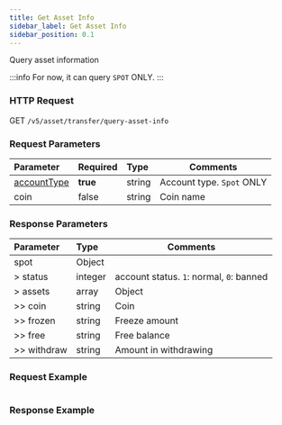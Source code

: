 ```yaml
---
title: Get Asset Info
sidebar_label: Get Asset Info
sidebar_position: 0.1
---
```


Query asset information

:::info
For now, it can query `SPOT` ONLY.
:::

### HTTP Request
GET `/v5/asset/transfer/query-asset-info`

### Request Parameters
| Parameter | Required | Type | Comments|
|:----- |:-------|:-----|------ |
|[accountType](../enum#accounttype) |**true** |string |Account type. `Spot` ONLY |
|coin |false |string |Coin name |

### Response Parameters
| Parameter | Type | Comments|
|:----- |:-----|----- |
|spot |Object| |
|> status |integer |account status. `1`: normal, `0`: banned |
|> assets |array|Object |
|>> coin |string|Coin |
|>> frozen |string|Freeze amount |
|>> free |string|Free balance |
|>> withdraw |string|Amount in withdrawing |

### Request Example

<Tabs>
<TabItem value="console" label="Console">

```http
```

</TabItem>
</Tabs>

### Response Example

<Tabs>
<TabItem value="js response" label="response">

```json

```
</TabItem>
</Tabs>